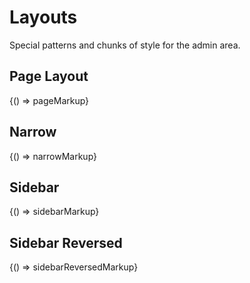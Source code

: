 
<Meta title="Legacy/Layouts" />

# Layouts

Special patterns and chunks of style for the admin area.

## Page Layout

<Canvas>
  <Story name="Page Layout">{() => pageMarkup}</Story>
</Canvas>

## Narrow

<Canvas>
  <Story name="Narrow">{() => narrowMarkup}</Story>
</Canvas>

## Sidebar

<Canvas>
  <Story name="Sidebar">{() => sidebarMarkup}</Story>
</Canvas>

## Sidebar Reversed

<Canvas>
  <Story name="Sidebar Reversed">{() => sidebarReversedMarkup}</Story>
</Canvas>
